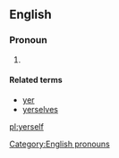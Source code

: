 ==English==

===Pronoun===
{{head|en|pronouns}}

# {{label|en|nonstandard|or|dialectal}} {{alternative form of|yourself|lang=en}}

====Related terms====
* [[yer]]
* [[yerselves]]

[[Category:English pronouns]]

[[pl:yerself]]